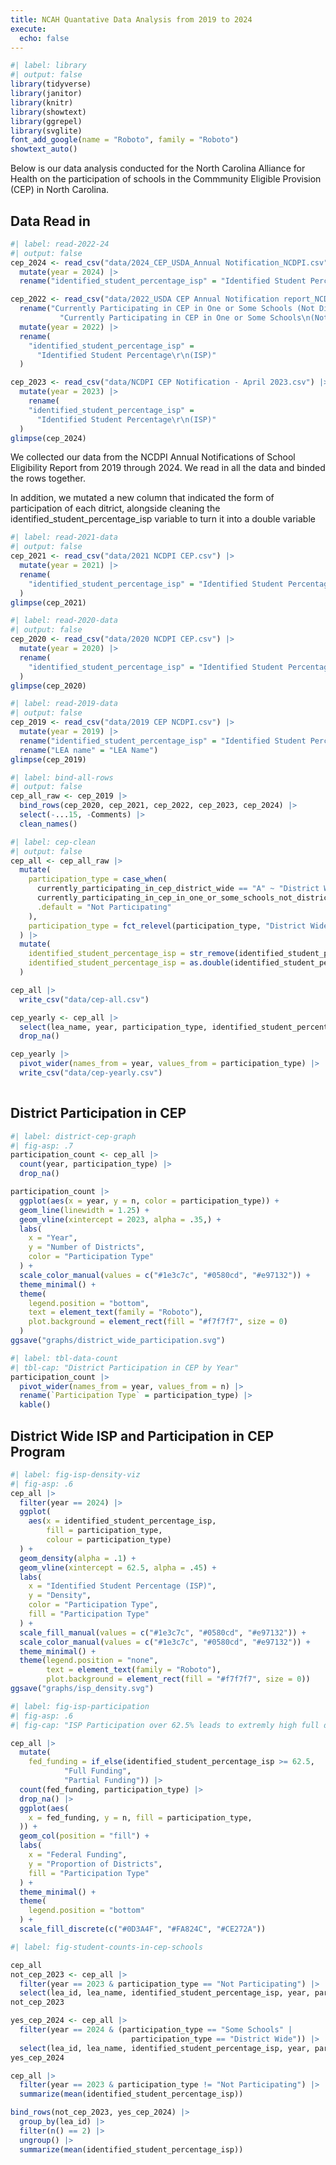 ```yaml
---
title: NCAH Quantative Data Analysis from 2019 to 2024
execute: 
  echo: false
---
```


```r
#| label: library
#| output: false
library(tidyverse)
library(janitor)
library(knitr)
library(showtext)
library(ggrepel)
library(svglite)
font_add_google(name = "Roboto", family = "Roboto")
showtext_auto()
```
Below is our data analysis conducted for the North Carolina Alliance for Health on the participation of schools in the Commmunity Eligible Provision (CEP) in North Carolina.

## Data Read in

```r
#| label: read-2022-24
#| output: false
cep_2024 <- read_csv("data/2024_CEP_USDA_Annual Notification_NCDPI.csv") |> 
  mutate(year = 2024) |> 
  rename("identified_student_percentage_isp" = "Identified Student Percentage (ISP)")

cep_2022 <- read_csv("data/2022_USDA CEP Annual Notification report_NCDPI.csv") |> 
  rename("Currently Participating in CEP in One or Some Schools (Not District-wide)" = 
           "Currently Participating in CEP in One or Some Schools\n(Not District-wide)") |> 
  mutate(year = 2022) |> 
  rename(
    "identified_student_percentage_isp" = 
      "Identified Student Percentage\r\n(ISP)"
  )

cep_2023 <- read_csv("data/NCDPI CEP Notification - April 2023.csv") |> 
  mutate(year = 2023) |> 
    rename(
    "identified_student_percentage_isp" = 
      "Identified Student Percentage\r\n(ISP)"
  )
glimpse(cep_2024)
```

We collected our data from the NCDPI Annual Notifications of School Eligibility Report from 2019 through 2024. We read in all the data and binded the rows together.

In addition, we mutated a new column that indicated the form of participation of each ditrict, alongside cleaning the identified_student_percentage_isp variable to turn it into a double variable

```r
#| label: read-2021-data
#| output: false
cep_2021 <- read_csv("data/2021 NCDPI CEP.csv") |> 
  mutate(year = 2021) |> 
  rename(
    "identified_student_percentage_isp" = "Identified Student Percentage\r\n(ISP)"
  )
glimpse(cep_2021)
```

```r
#| label: read-2020-data
#| output: false
cep_2020 <- read_csv("data/2020 NCDPI CEP.csv") |> 
  mutate(year = 2020) |> 
  rename(
    "identified_student_percentage_isp" = "Identified Student Percentage\r\n(ISP)"
  )
glimpse(cep_2020)
```

```r
#| label: read-2019-data
#| output: false
cep_2019 <- read_csv("data/2019 CEP NCDPI.csv") |> 
  mutate(year = 2019) |> 
  rename("identified_student_percentage_isp" = "Identified Student Percentage (ISP)") |> 
  rename("LEA name" = "LEA Name")
glimpse(cep_2019)
```

```r
#| label: bind-all-rows
#| output: false
cep_all_raw <- cep_2019 |> 
  bind_rows(cep_2020, cep_2021, cep_2022, cep_2023, cep_2024) |> 
  select(-...15, -Comments) |> 
  clean_names()
```

```r
#| label: cep-clean
#| output: false
cep_all <- cep_all_raw |>   
  mutate(
    participation_type = case_when(
      currently_participating_in_cep_district_wide == "A" ~ "District Wide",
      currently_participating_in_cep_in_one_or_some_schools_not_district_wide == "S" ~ "Some Schools",
      .default = "Not Participating"
    ),
    participation_type = fct_relevel(participation_type, "District Wide", "Some Schools", "Not Participating")
  ) |> 
  mutate(
    identified_student_percentage_isp = str_remove(identified_student_percentage_isp, "[%]"),
    identified_student_percentage_isp = as.double(identified_student_percentage_isp)
  )

cep_all |> 
  write_csv("data/cep-all.csv")

cep_yearly <- cep_all |> 
  select(lea_name, year, participation_type, identified_student_percentage_isp) |> 
  drop_na()

cep_yearly |> 
  pivot_wider(names_from = year, values_from = participation_type) |> 
  write_csv("data/cep-yearly.csv")
  
```

## District Participation in CEP

```r
#| label: district-cep-graph
#| fig-asp: .7
participation_count <- cep_all |> 
  count(year, participation_type) |> 
  drop_na()

participation_count |> 
  ggplot(aes(x = year, y = n, color = participation_type)) +
  geom_line(linewidth = 1.25) +
  geom_vline(xintercept = 2023, alpha = .35,) +
  labs(
    x = "Year",
    y = "Number of Districts",
    color = "Participation Type"
  ) +
  scale_color_manual(values = c("#1e3c7c", "#0580cd", "#e97132")) +
  theme_minimal() +
  theme(
    legend.position = "bottom",
    text = element_text(family = "Roboto"),
    plot.background = element_rect(fill = "#f7f7f7", size = 0)
  )
ggsave("graphs/district_wide_participation.svg")
```

```r
#| label: tbl-data-count
#| tbl-cap: "District Participation in CEP by Year"
participation_count |> 
  pivot_wider(names_from = year, values_from = n) |> 
  rename(`Participation Type` = participation_type) |> 
  kable()
```

## District Wide ISP and Participation in CEP Program

```r
#| label: fig-isp-density-viz
#| fig-asp: .6
cep_all |> 
  filter(year == 2024) |> 
  ggplot(
    aes(x = identified_student_percentage_isp, 
        fill = participation_type,
        colour = participation_type)
  ) +
  geom_density(alpha = .1) +
  geom_vline(xintercept = 62.5, alpha = .45) +
  labs(
    x = "Identified Student Percentage (ISP)",
    y = "Density",
    color = "Participation Type",
    fill = "Participation Type"
  ) +
  scale_fill_manual(values = c("#1e3c7c", "#0580cd", "#e97132")) +
  scale_color_manual(values = c("#1e3c7c", "#0580cd", "#e97132")) +
  theme_minimal() +
  theme(legend.position = "none",
        text = element_text(family = "Roboto"),
        plot.background = element_rect(fill = "#f7f7f7", size = 0))
ggsave("graphs/isp_density.svg")
```

```r
#| label: fig-isp-participation
#| fig-asp: .6
#| fig-cap: "ISP Participation over 62.5% leads to extremly high full district participation in the Community Eligable Provision"

cep_all |> 
  mutate(
    fed_funding = if_else(identified_student_percentage_isp >= 62.5,
            "Full Funding",
            "Partial Funding")) |> 
  count(fed_funding, participation_type) |> 
  drop_na() |> 
  ggplot(aes(
    x = fed_funding, y = n, fill = participation_type, 
  )) +
  geom_col(position = "fill") +
  labs(
    x = "Federal Funding",
    y = "Proportion of Districts",
    fill = "Participation Type"
  ) +
  theme_minimal() +
  theme(
    legend.position = "bottom"
  ) +
  scale_fill_discrete(c("#0D3A4F", "#FA824C", "#CE272A"))
```

```r
#| label: fig-student-counts-in-cep-schools

cep_all
not_cep_2023 <- cep_all |> 
  filter(year == 2023 & participation_type == "Not Participating") |> 
  select(lea_id, lea_name, identified_student_percentage_isp, year, participation_type)
not_cep_2023

yes_cep_2024 <- cep_all |> 
  filter(year == 2024 & (participation_type == "Some Schools" | 
                           participation_type == "District Wide")) |> 
  select(lea_id, lea_name, identified_student_percentage_isp, year, participation_type)
yes_cep_2024

cep_all |> 
  filter(year == 2023 & participation_type != "Not Participating") |> 
  summarize(mean(identified_student_percentage_isp))

bind_rows(not_cep_2023, yes_cep_2024) |> 
  group_by(lea_id) |> 
  filter(n() == 2) |>
  ungroup() |> 
  summarize(mean(identified_student_percentage_isp))
```

